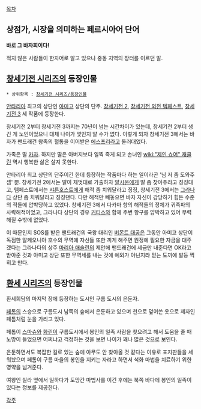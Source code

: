 [[목차]]
== 상점가, 시장을 의미하는 페르시아어 단어 ==
'''바로 그 바자회이다!'''

적지 않은 사람들이 한자어로 알고 있으나 중동 지역의 장터를 이르던 말.

== [[창세기전 시리즈]]의 등장인물 ==
 * 상위항목 : [[창세기전 시리즈/등장인물]]

[[안타리아]] 최고의 상단인 [[아미고]] 상단의 단주. [[창세기전 2]], [[창세기전 외전 템페스트]], [[창세기전 3]] 세 작품에 등장한다.

창세기전 2부터 창세기전 3까지는 70년이 넘는 시간차이가 있는데, 창세기전 2부터 생긴 게 노인이었으니 대체 나이가 몇인지 알 수가 없다. 이렇게 되자 창세기전 3에서는 바자가 팬드래건 왕족의 혈통을 이어받은 [[에스프리]]라고 둘러대었다.

가족은 딸 [[카자]]. 하지만 딸은 아버지보다 일찍 죽게 되고 손녀인 [[wiki:"제인 쇼어" 재클린]] 역시 행복한 삶은 살지 못한다.

안타리아 최고 상단의 단주이긴 한데 등장하는 작품마다 하는 일이라곤 '님 저 좀 도와주셈' 뿐. 창세기전 2에서는 딸이 제멋대로 가출하자 [[알시온]]에게 딸 좀 찾아주라고 징징대고, 템페스트에서는 [[샤른호스트]]에게 해적 좀 치워달라고 징징, 창세기전 3에서는 [[그라나다]] 상단 좀 치워달라고 징징댄다. 다만 해적만 빼놓으면 바자 자신이 감당하기 힘든 수준의 적들에 압박당하고 있었다. 창세기전 3에서 다카마 항의 해적들의 정체가 귀족파의 사략해적이었고, 그라나다 상단의 경우 [[커티스]]와 함께 주변 항구를 압박하고 있어 무력해질 수밖에 없었다.

이 때문인지 SOS를 받은 팬드래건의 국왕 대리인 [[버몬트 대공]]은 그동안 아미고 상단이 독점한 알케오니아 호수의 무역에 자신들 또한 끼게 해주면 원정에 필요한 자금을 대주겠다는 그라나다의 상주 [[마리아 애슬린]]의 제안에 팬드래건에 세금만 내준다면 OK라고 받아준 것과 아미고 상단 또한 무역세를 내는 것에 예외가 아닌지라 믿는 도끼에 발등 찍히고 만다.

== [[환세 시리즈]]의 등장인물 ==
환세희담의 마지막 장에 등장하는 도시인 구름 도시의 은둔자.

[[페톰]]의 스승으로 구름도시 남쪽의 숲에서 은둔하고 있으며 천으로 덮어쓴 옷으로 제자인 페톰처럼 눈을 가리고 있다.

페톰이 [[스마슈]]와 [[화린]]이 구름도시에서 봉인의 일족 사람을 찾으려고 해서 도움을 줄 때 노망이 들었으면 어쩌냐고 걱정하는 것을 보면 나이가 꽤나 많은 것으로 보인다.

은둔하면서도 복잡한 길로 있는 숲에 아무도 안 찾아올 것 같다는 이유로 표지판들을 세워놨으며 페톰이 구름 마을의 봉인을 지키는 자라고 하면서 석화 마법을 치료하기 위한 영약을 넘겨준다.

여왕인 실라 옆에서 일하다가 도망간 마법사를 이긴 후에는 북쪽 바다에 봉인의 일족이 있다는 정보를 제공한다.

[[각주]]
